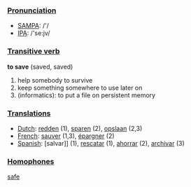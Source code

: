 ===[[Pronunciation]]===

*[[w:SAMPA|SAMPA]]: /'/
*[[w:IPA|IPA]]: /'se:jv/

===[[Transitive verb]]===

'''to save''' (saved, saved)

# help somebody to survive
# keep something somewhere to use later on
# (informatics): to put a file on persistent memory

===[[Translation]]s===
*[[Dutch]]: [[redden]] (1), [[sparen]] (2), [[opslaan]] (2,3)
*[[French]]: [[sauver]] (1,3), [[épargner]] (2)
*[[Spanish]]: [salvar]] (1), [[rescatar]] (1), [[ahorrar]] (2), [[archivar]] (3)

===[[Homophones]]===

[[safe]]